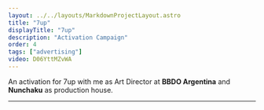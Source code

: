 ```yaml
---
layout: ../../layouts/MarkdownProjectLayout.astro
title: "7up"
displayTitle: "7up"
description: "Activation Campaign"
order: 4
tags: ["advertising"]
video: D06YttMZvWA
---
```


An activation for 7up with me as Art Director at **BBDO Argentina**
and **Nunchaku** as production house.

---


<YTiframe video={frontmatter.video} />

